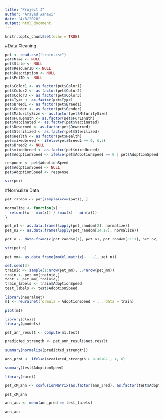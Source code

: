 ```yaml
---
title: "Project 3"
author: "Arsyad Asnawi"
date: "4/8/2020"
output: html_document
---
```


```r
knitr::opts_chunk$set(echo = TRUE)
```

#Data Cleaning
```r
pet <- read.csv("train.csv")
pet$Name <- NULL
pet$State <- NULL
pet$RescuerID <- NULL
pet$Description <- NULL
pet$PetID <- NULL

pet$Color1 <- as.factor(pet$Color1)
pet$Color2 <- as.factor(pet$Color2)
pet$Color3 <- as.factor(pet$Color3)
pet$Type <- as.factor(pet$Type)
pet$Breed1 <- as.factor(pet$Breed1)
pet$Gender <- as.factor(pet$Gender)
pet$MaturitySize <- as.factor(pet$MaturitySize)
pet$FurLength <- as.factor(pet$FurLength)
pet$Vaccinated <- as.factor(pet$Vaccinated)
pet$Dewormed <- as.factor(pet$Dewormed)
pet$Sterilized <- as.factor(pet$Sterilized)
pet$Health <- as.factor(pet$Health)
pet$mixedbreed <- ifelse(pet$Breed2 == 0, 0,1)
pet$Breed2 <- NULL
pet$mixedbreed <- as.factor(pet$mixedbreed)
pet$AdoptionSpeed <- ifelse(pet$AdoptionSpeed == 0 | pet$AdoptionSpeed == 1 | pet$AdoptionSpeed == 2, 0,1 )

response <- pet$AdoptionSpeed
pet$AdoptionSpeed <- NULL
pet$AdoptionSpeed <- response

str(pet)
```

#Normalize Data
```r
pet_random <- pet[sample(nrow(pet)), ]

normalize <- function(x) { 
  return((x - min(x)) / (max(x) - min(x)))
}

pet_n1 <- as.data.frame(lapply(pet_random[2], normalize))
pet_n2 <- as.data.frame(lapply(pet_random[14:17], normalize))

pet_n <- data.frame(c(pet_random[1], pet_n1, pet_random[3:13], pet_n2, pet_random[18:19]))

str(pet_n)
```
```r
pet_mm<- as.data.frame(model.matrix(~ . -1, pet_n))
```


```r
set.seed(3)
trainid <- sample(1:nrow(pet_mm), .8*nrow(pet_mm))
train <- pet_mm[trainid,]
test <- pet_mm[-trainid,]
train_labels <- train$AdoptionSpeed
test_labels <- test$AdoptionSpeed
```

```r
library(neuralnet)
m1 <- neuralnet(formula = AdoptionSpeed ~ . , data = train)

plot(m1)
```

```r
library(class)
library(gmodels)

pet_ann_result <- compute(m1,test)

predicted_strength <- pet_ann_result$net.result

summary(normalize(predicted_strength))

ann_pred <- ifelse(predicted_strength > 0.46182 , 1, 0)

summary(test$AdoptionSpeed)

library(caret)

pet_cM_ann <- confusionMatrix(as.factor(ann_pred), as.factor(test$AdoptionSpeed))

pet_cM_ann

ann_acc <- mean(ann_pred == test_labels)

ann_acc

```



